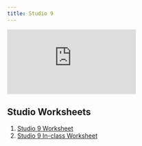 ```yaml
---
title: Studio 9
---
```


<iframe 
    src="https://docs.google.com/presentation/d/e/2PACX-1vTkWTwAu_Pe7N_T-arAMamOdNvuX_l3bYn5LGVKcFF88wZmlwvAGCMOKORMEg1gAMP-4wVIW59ES3YD/embed"
    class="aspect-video w-full"
    frameborder="0" 
    allowfullscreen="true" 
    mozallowfullscreen="true" 
    webkitallowfullscreen="true">
</iframe>

## Studio Worksheets

1. [Studio 9 Worksheet](https://drive.google.com/file/d/1kF7w33tUaur9huITA-8EJJ9IGAvc1g2g/view?usp=sharing)
2. [Studio 9 In-class Worksheet](https://drive.google.com/file/d/1NZ-EEGk9GEQhsQbprkDlgSg1Kk790q-L/view?usp=sharing)